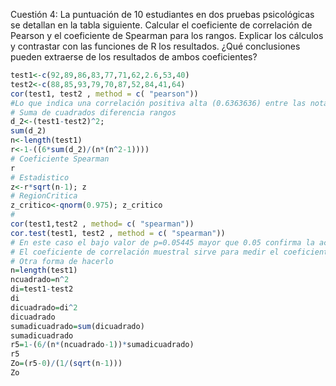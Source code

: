 Cuestión 4: La puntuación de 10 estudiantes en dos pruebas psicológicas se detallan en la tabla siguiente. Calcular el coeficiente de correlación de Pearson y el coeficiente de Spearman para los rangos. Explicar los cálculos y contrastar con las funciones de R los resultados. ¿Qué conclusiones pueden extraerse de los resultados de ambos coeficientes?
```{r}
test1<-c(92,89,86,83,77,71,62,2.6,53,40)
test2<-c(88,85,93,79,70,87,52,84,41,64)
cor(test1, test2 , method = c( "pearson"))
#Lo que indica una correlación positiva alta (0.6363636) entre las notas de algebra y programacion
# Suma de cuadrados diferencia rangos
d_2<-(test1-test2)^2; 
sum(d_2)
n<-length(test1)
r<-1-((6*sum(d_2)/(n*(n^2-1))))
# Coeficiente Spearman
r
# Estadistico
z<-r*sqrt(n-1); z
# RegionCritica
z_critico<-qnorm(0.975); z_critico
#
cor(test1,test2 , method= c( "spearman"))
cor.test(test1, test2 , method = c( "spearman"))
# En este caso el bajo valor de p=0.05445 mayor que 0.05 confirma la aceptacion de hipótesis nula de correlación cero.,Existe relacion
# El coeficiente de correlación muestral sirve para medir el coeficiente de correlación poblacional ρ, la relación lineal entre dos variables continuas en este caso los dos test
# Otra forma de hacerlo
n=length(test1)
ncuadrado=n^2
di=test1-test2
di
dicuadrado=di^2
dicuadrado
sumadicuadrado=sum(dicuadrado)
sumadicuadrado
r5=1-(6/(n*(ncuadrado-1))*sumadicuadrado)
r5
Zo=(r5-0)/(1/(sqrt(n-1)))
Zo
```

